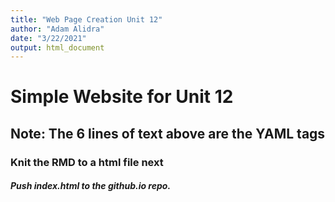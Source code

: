 ```yaml
---
title: "Web Page Creation Unit 12"
author: "Adam Alidra"
date: "3/22/2021"
output: html_document
---
```


# Simple Website for Unit 12

## Note: The 6 lines of text above are the YAML tags

### Knit the RMD to a html file next

##### Push index.html to the github.io repo.
